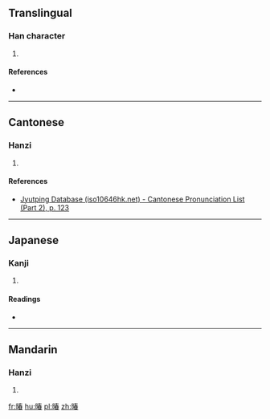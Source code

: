 ==Translingual==

===Han character===
{{Han char|rn=72|rad=日|as=09|sn=13|four=65068|canj=AQKA|ids=⿰日春}}

# {{defn|Han|sort=日09}}

====References====
* {{Han ref|kx=0498.311|dkj=14071|hdz=21522.170|uh=6699|ud=26265|bh=DDC5|bd=56773}}

----

==Cantonese==

===Hanzi===
{{yue-hanzi|jyut=[[ceon1]]|y=cheun1}}

# {{defn|lang=yue|sort=日09}}

====References====
*[http://www.iso10646hk.net/jp/document/download.jsp Jyutping Database (iso10646hk.net) - Cantonese Pronunciation List (Part 2), p. 123]

----

==Japanese==

===Kanji===
{{ja-kanji|grade=|rs=日09}}

# {{defn|lang=ja|sort=日09}}

====Readings====
* {{ja-readings|on=[[しゅん]] (shun)|kun=}}

----

==Mandarin==

===Hanzi===
{{cmn-hanzi|pin=[[chūn]] ([[chun1]])|wg=ch'un<sup>1</sup>}}

# {{defn|lang=cmn|sort=日09}}

[[fr:暙]]
[[hu:暙]]
[[pl:暙]]
[[zh:暙]]